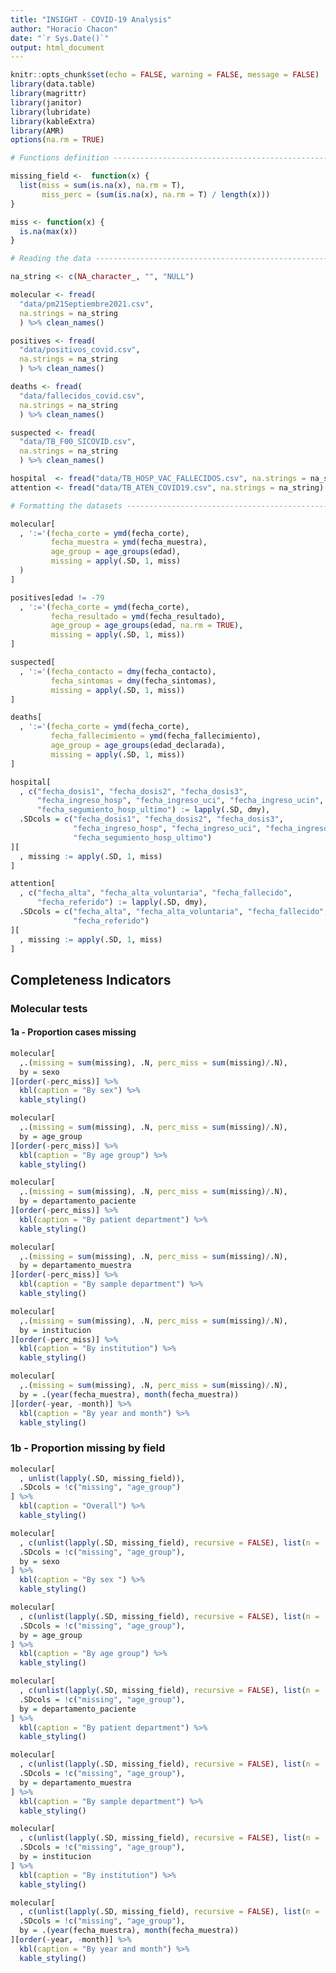```yaml
---
title: "INSIGHT - COVID-19 Analysis"
author: "Horacio Chacon"
date: "`r Sys.Date()`"
output: html_document
---
```


```r
knitr::opts_chunk$set(echo = FALSE, warning = FALSE, message = FALSE)
library(data.table)
library(magrittr)
library(janitor)
library(lubridate)
library(kableExtra)
library(AMR)
options(na.rm = TRUE)

# Functions definition ----------------------------------------------------

missing_field <-  function(x) {
  list(miss = sum(is.na(x), na.rm = T), 
       miss_perc = (sum(is.na(x), na.rm = T) / length(x)))
} 

miss <- function(x) {
  is.na(max(x))
}

# Reading the data --------------------------------------------------------

na_string <- c(NA_character_, "", "NULL")

molecular <- fread(
  "data/pm21Septiembre2021.csv",
  na.strings = na_string
  ) %>% clean_names()

positives <- fread(
  "data/positivos_covid.csv", 
  na.strings = na_string
  ) %>% clean_names()

deaths <- fread(
  "data/fallecidos_covid.csv", 
  na.strings = na_string
  ) %>% clean_names()

suspected <- fread(
  "data/TB_F00_SICOVID.csv", 
  na.strings = na_string
  ) %>% clean_names() 

hospital  <- fread("data/TB_HOSP_VAC_FALLECIDOS.csv", na.strings = na_string)
attention <- fread("data/TB_ATEN_COVID19.csv", na.strings = na_string)

# Formatting the datasets --------------------------------------------------

molecular[
  , ':='(fecha_corte = ymd(fecha_corte),
         fecha_muestra = ymd(fecha_muestra),
         age_group = age_groups(edad),
         missing = apply(.SD, 1, miss)
  )
]

positives[edad != -79
  , ':='(fecha_corte = ymd(fecha_corte),
         fecha_resultado = ymd(fecha_resultado),
         age_group = age_groups(edad, na.rm = TRUE),
         missing = apply(.SD, 1, miss))
]

suspected[
  , ':='(fecha_contacto = dmy(fecha_contacto),
         fecha_sintomas = dmy(fecha_sintomas),
         missing = apply(.SD, 1, miss))
]

deaths[
  , ':='(fecha_corte = ymd(fecha_corte),
         fecha_fallecimiento = ymd(fecha_fallecimiento),
         age_group = age_groups(edad_declarada),
         missing = apply(.SD, 1, miss))
]

hospital[
  , c("fecha_dosis1", "fecha_dosis2", "fecha_dosis3",
      "fecha_ingreso_hosp", "fecha_ingreso_uci", "fecha_ingreso_ucin",
      "fecha_segumiento_hosp_ultimo") := lapply(.SD, dmy),
  .SDcols = c("fecha_dosis1", "fecha_dosis2", "fecha_dosis3",
              "fecha_ingreso_hosp", "fecha_ingreso_uci", "fecha_ingreso_ucin",
              "fecha_segumiento_hosp_ultimo")
][
  , missing := apply(.SD, 1, miss)
]

attention[
  , c("fecha_alta", "fecha_alta_voluntaria", "fecha_fallecido",
      "fecha_referido") := lapply(.SD, dmy),
  .SDcols = c("fecha_alta", "fecha_alta_voluntaria", "fecha_fallecido",
              "fecha_referido")
][
  , missing := apply(.SD, 1, miss)
]

```

## Completeness Indicators

### Molecular tests

#### 1a - Proportion cases missing

```r
molecular[
  ,.(missing = sum(missing), .N, perc_miss = sum(missing)/.N), 
  by = sexo
][order(-perc_miss)] %>% 
  kbl(caption = "By sex") %>% 
  kable_styling()

molecular[
  ,.(missing = sum(missing), .N, perc_miss = sum(missing)/.N), 
  by = age_group
][order(-perc_miss)] %>% 
  kbl(caption = "By age group") %>% 
  kable_styling()

molecular[
  ,.(missing = sum(missing), .N, perc_miss = sum(missing)/.N), 
  by = departamento_paciente
][order(-perc_miss)] %>% 
  kbl(caption = "By patient department") %>% 
  kable_styling()

molecular[
  ,.(missing = sum(missing), .N, perc_miss = sum(missing)/.N), 
  by = departamento_muestra
][order(-perc_miss)] %>% 
  kbl(caption = "By sample department") %>% 
  kable_styling()

molecular[
  ,.(missing = sum(missing), .N, perc_miss = sum(missing)/.N), 
  by = institucion
][order(-perc_miss)] %>% 
  kbl(caption = "By institution") %>% 
  kable_styling()

molecular[
  ,.(missing = sum(missing), .N, perc_miss = sum(missing)/.N), 
  by = .(year(fecha_muestra), month(fecha_muestra))
][order(-year, -month)] %>% 
  kbl(caption = "By year and month") %>% 
  kable_styling()
```

### 1b - Proportion missing by field

```r
molecular[
  , unlist(lapply(.SD, missing_field)),
  .SDcols = !c("missing", "age_group")
] %>% 
  kbl(caption = "Overall") %>% 
  kable_styling()

molecular[
  , c(unlist(lapply(.SD, missing_field), recursive = FALSE), list(n = .N)),
  .SDcols = !c("missing", "age_group"),
  by = sexo
] %>% 
  kbl(caption = "By sex ") %>% 
  kable_styling()

molecular[
  , c(unlist(lapply(.SD, missing_field), recursive = FALSE), list(n = .N)),
  .SDcols = !c("missing", "age_group"),
  by = age_group
] %>% 
  kbl(caption = "By age group") %>% 
  kable_styling()

molecular[
  , c(unlist(lapply(.SD, missing_field), recursive = FALSE), list(n = .N)),
  .SDcols = !c("missing", "age_group"),
  by = departamento_paciente
] %>% 
  kbl(caption = "By patient department") %>% 
  kable_styling()

molecular[
  , c(unlist(lapply(.SD, missing_field), recursive = FALSE), list(n = .N)),
  .SDcols = !c("missing", "age_group"),
  by = departamento_muestra
] %>% 
  kbl(caption = "By sample department") %>% 
  kable_styling()

molecular[
  , c(unlist(lapply(.SD, missing_field), recursive = FALSE), list(n = .N)),
  .SDcols = !c("missing", "age_group"),
  by = institucion
] %>% 
  kbl(caption = "By institution") %>% 
  kable_styling()

molecular[
  , c(unlist(lapply(.SD, missing_field), recursive = FALSE), list(n = .N)),
  .SDcols = !c("missing", "age_group"),
  by = .(year(fecha_muestra), month(fecha_muestra))
][order(-year, -month)] %>% 
  kbl(caption = "By year and month") %>% 
  kable_styling()
```
